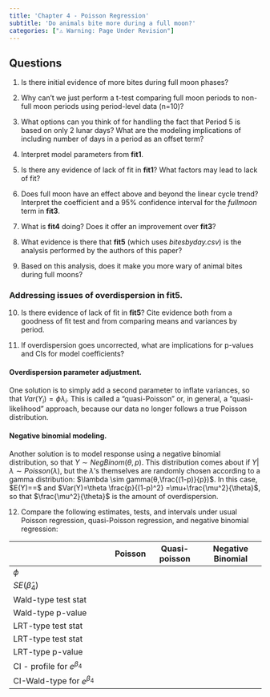 ```yaml
---
title: 'Chapter 4 - Poisson Regression'
subtitle: 'Do animals bite more during a full moon?'
categories: ["⚠️ Warning: Page Under Revision"]
---
```

  
## Questions


1.  Is there initial evidence of more bites during full moon phases?

2.  Why can’t we just perform a t-test comparing full moon periods to non-full moon periods using period-level data (n=10)?

3.  What options can you think of for handling the fact that Period 5 is based on only 2 lunar days? What are the modeling implications of including number of days in a period as an offset term?

4.  Interpret model parameters from **fit1**.

5.  Is there any evidence of lack of fit in **fit1**? What factors may lead to lack of fit?

6.  Does full moon have an effect above and beyond the linear cycle trend? Interpret the coefficient and a 95% confidence interval for the *fullmoon* term in **fit3**.

7.  What is **fit4** doing? Does it offer an improvement over **fit3**?

8.  What evidence is there that **fit5** (which uses *bitesbyday.csv*) is the analysis performed by the authors of this paper?

9.  Based on this analysis, does it make you more wary of animal bites during full moons?

### Addressing issues of overdispersion in fit5.

10. Is there evidence of lack of fit in **fit5**? Cite evidence both from a goodness of fit test and from comparing means and variances by period.

11. If overdispersion goes uncorrected, what are implications for p-values and CIs for model coefficients?

#### Overdispersion parameter adjustment. 
One solution is to simply add a second parameter to inflate variances, so that $Var(Y_i)=\phi\lambda_i$. This is called a “quasi-Poisson” or, in general, a “quasi-likelihood” approach, because our data no longer follows a true Poisson distribution.

#### Negative binomial modeling. 
Another solution is to model response using a negative binomial distribution, so that $Y\sim NegBinom(\theta,p)$. This distribution comes about if $Y|λ\sim Poisson(λ)$, but the $\lambda$'s themselves are randomly chosen according to a gamma distribution: $\lambda \sim gamma(θ,\frac{(1-p)}{p})$. In this case, $E(Y)=\theta \frac{p}{(1-p)}=\mu $ and $Var(Y)=\theta \frac{p}{(1-p)^2} =\mu+\frac{\mu^2}{\theta}$, so that $\frac{\mu^2}{\theta}$ is the amount of overdispersion.

12. Compare the following estimates, tests, and intervals under usual Poisson regression, quasi-Poisson regression, and negative binomial regression:

|                                | Poisson | Quasi-poisson | Negative Binomial |
|--------------------------------|---------|---------------|-------------------|
| $\phi$                         |         |               |                   |
| $SE(\hat{\beta}_4$)            |         |               |                   |
| Wald-type test stat            |         |               |                   |
| Wald-type p-value              |         |               |                   |
| LRT-type test stat             |         |               |                   |
| LRT-type test stat             |         |               |                   |
| LRT-type p-value               |         |               |                   |
| CI - profile for $e^{\beta_4}$ |         |               |                   |
| CI-Wald-type for $e^{\beta_4}$ |         |               |                   |

